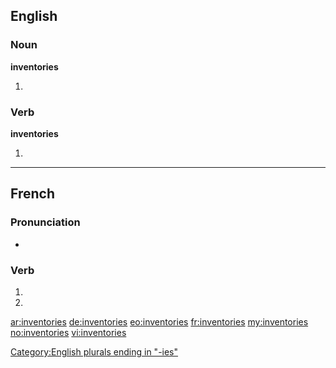 {{also|inventoriés}}
==English==

===Noun===
'''inventories'''

# {{plural of|inventory}}

===Verb===
'''inventories'''

# {{third-person singular of|inventory}}

[[Category:English plurals ending in "-ies"]]

----

==French==

===Pronunciation===
* {{homophones|inventorie|inventorient}}

===Verb===
{{fr-verb-form}}

# {{conjugation of|inventorier||2|s|pres|ind|lang=fr}}
# {{conjugation of|inventorier||2|s|pres|sub|lang=fr}}


[[ar:inventories]]
[[de:inventories]]
[[eo:inventories]]
[[fr:inventories]]
[[my:inventories]]
[[no:inventories]]
[[vi:inventories]]